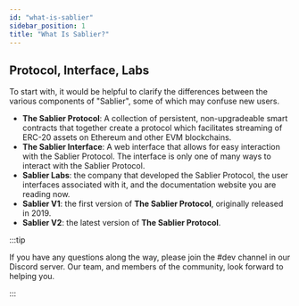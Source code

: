 ```yaml
---
id: "what-is-sablier"
sidebar_position: 1
title: "What Is Sablier?"
---
```



## Protocol, Interface, Labs

To start with, it would be helpful to clarify the differences between the various components of "Sablier", some of which
may confuse new users.

- **The Sablier Protocol**: A collection of persistent, non-upgradeable smart contracts that together create a protocol
  which facilitates streaming of ERC-20 assets on Ethereum and other EVM blockchains.
- **The Sablier Interface**: A web interface that allows for easy interaction with the Sablier Protocol. The interface
  is only one of many ways to interact with the Sablier Protocol.
- **Sablier Labs**: the company that developed the Sablier Protocol, the user interfaces associated with it, and the
  documentation website you are reading now.
- **Sablier V1**: the first version of **The Sablier Protocol**, originally released in 2019.
- **Sablier V2**: the latest version of **The Sablier Protocol**.

:::tip

If you have any questions along the way, please join the #dev channel in our <Link href={links.discord}>Discord
server</Link>. Our team, and members of the community, look forward to helping you.‌

:::
